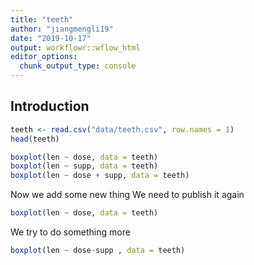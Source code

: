 ```yaml
---
title: "teeth"
author: "jiangmengli19"
date: "2019-10-17"
output: workflowr::wflow_html
editor_options:
  chunk_output_type: console
---
```


## Introduction

```r
teeth <- read.csv("data/teeth.csv", row.names = 1)
head(teeth)
```


```r
boxplot(len ~ dose, data = teeth)
boxplot(len ~ supp, data = teeth)
boxplot(len ~ dose + supp, data = teeth)

```
Now we add some new thing
We need to publish it again


```r
boxplot(len ~ dose, data = teeth)
```

We try to do something more
```r
boxplot(len ~ dose-supp , data = teeth)
```


